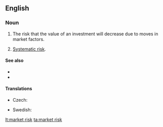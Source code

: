 ==English==

===Noun===
{{en-noun|~}}

# {{lb|en|finance}} The risk that the value of an investment will decrease due to moves in market factors.
# {{lb|en|finance}} [[systematic risk|Systematic risk]].

====See also====
* {{pedialite}}
* {{pedialite|Modern portfolio theory}}

====Translations====
{{trans-top|type of risk}}
* Czech: {{t|cs|tržní riziko|n}}
{{trans-mid}}
* Swedish: {{t|sv|marknadsrisk|c}}
{{trans-bottom}}

[[lt:market risk]]
[[ta:market risk]]